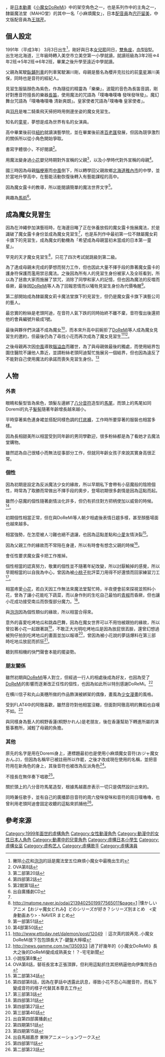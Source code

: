 
{{noteTA
|T=zh-cn:濑川音符; zh-tw:瀨川音符; zh-hk:瀨川音符;
|1=zh-cn:噗鲁鲁噗鲁 发咪发咪发; zh-tw:噗嚕嚕噗嚕 發咪發咪發; zh-hk:普路普普路 法米法米法;
|2=zh-cn:噗鲁鲁噗鲁 清新开朗; zh-tw:噗嚕嚕噗嚕 清新爽朗; zh-hk:普路普普路 溫柔魔力;
|3=zh-cn:噗鲁鲁 皇家护卫; zh-tw:噗嚕嚕 皇家使者; zh-hk:普路普 巴多利路;
|4=zh-cn:宝宝; zh-tw:泡泡; zh-hk:寶寶;
|5=zh-cn:爱子; zh-tw:愛子; zh-hk:愛子;
|6=zh-cn:初贵; zh-tw:羽月; zh-hk:初貴;
}}

{{jp|c='''瀨川音符'''|j=瀬川 おんぷ|hg=せがわ おんぷ|rm=Segawa Onpu|lead=yes}}，是[[日本動畫|日本動畫]]《[[小魔女DoReMi|小魔女DoReMi]]》中的架空角色之一，也是系列作中的主角之一，隸屬魔法堂（MAHO堂）的其中一名「小麻煩魔女」，日本[[配音員|配音員]]為[[宍戸留美|宍戸留美]]，中文版配音員為[[王瑞芹|王瑞芹]]。

== 個人設定 ==
1991年（平成3年） 3月3日出生<ref>撇除[[小花_(小魔女DoReMi)|小花]]和[[春風泡泡|泡泡]]的話是魔法堂五位麻煩小魔女中最晚出生的</ref>，剛好與日本[[女兒節|女兒節]]同日，[[雙魚座|雙魚座]]，[[血型|血型]][[B型|B型]]。
出生地北海道，三年級時轉入美空市立美空第一小學就讀，就讀班級為3年2班⇒4年2班⇒5年2班⇒6年2班，畢業之後升學至遠近中學就讀。

父親為駕駛[[藍色列車|臥鋪列車]]的列車駕駛瀨川剛，母親是藝名為櫻井克拉拉的前[[童星|童星]]瀨川美保，同時也是音符的經紀人。

見習生服裝顏色為紫色，作為隨從的精靈為「樂樂」，波龍的音色為長笛音調，剛好對應音符擅長的樂器[[長笛|長笛]]，使用魔法的咒語為「噗嚕嚕噗嚕 發咪發咪發」。魔幻舞台咒語為「噗嚕嚕噗嚕 清新爽朗」。皇家使者咒語為｢噗嚕嚕 皇家使者｣。

與[[藤原羽月|羽月]]是唯二騎乘飛天掃把時用側邊坐姿的魔女見習生。

知名的[[童星|童星]]，夢想是成為世界有名的女演員。

高中畢業後前往[[紐約|紐約]]就讀演藝學院，並在畢業後前進[[百老匯|百老匯]]發展，但因為競爭激烈的關係所以從小角色開始爭取。

書寫字體很小，不好閱讀<ref name="#1">OVA第8話</ref>。

用魔法變身過[[小花_(小魔女DoReMi)|小花]]嬰兒時期對外宣稱的父親<ref>第二部第20話</ref>，以及小學時代對外宣稱的母親<ref>第四部第2話</ref>。

國三時因為母親[[腦梗塞|腦梗塞]]而[[中風|中風]]倒下，所以轉學回父親故鄉[[北海道|北海道]][[稚內市|稚內市]]的中學，並於當地升學高中，在藝能活動恢復後轉入有藝能課程的高中。

因為魔女露卡的教導，所以能閱讀簡單的魔法世界文字<ref>第2期第1話</ref>。

興趣為[[馬術|馬術]]<ref>出自廣播劇CD</ref>。

== 成為魔女見習生 ==
因為在沖繩參加演藝班時，在海邊目睹了正在休養放假的魔女露卡施展魔法，於是識破了魔女露卡身份並成為魔女見習生<ref name="#1"/>，也是系列作中最初第一位不隸屬魔女莉卡旗下的見習生，成為魔女的動機為「希望成為母親當初未當成的日本第一童星」。

罕見的天才魔女見習生<ref>http://matome.naver.jp/odai/2139402501997756501?&page=1 |懐かしいアニメ【おジャ魔女どれみ】どのシリーズが好き？シリーズ別まとめ　<変身動画あり> - NAVER まとめ</ref>，只花了四次考試就跳級到第二級。

為了達成母親未完成的夢想而努力工作，但也因此大量不擇手段的靠著魔女露卡的護身符保護而濫用禁忌魔法。之後因為所有人的見習生身份被家人及全班看到，所以為了拯救大家而施展了禁咒，消除了同學和家人的記憶，但也因為魔法的反噬而昏厥，最後因[[春風DoReMi|DoReMi]]等人為了回報恩情而以犧牲見習生身份為代價喚醒<ref>第一部第51話</ref>。

第二部開始成為隸屬魔女莉卡魔法堂旗下的見習生，但仍是魔女露卡旗下演藝公司的藝人。

最忠實的粉絲是老頭阿迪，在音符人氣下跌的同時始終不離不棄，音符復出後還把他的會員編號升級成1號。

最後與夥伴們決議不成為魔女<ref>第4部第50話</ref>，而本來升高中前婉拒了[[春風DoReMi|DoReMi]]等人成為魔女見習生的邀約，但最後仍為了尋找小花而再次成為了魔女見習生<ref>http://www.ettoday.net/dalemon/post/12049 ｜這次真的說再見..小魔女DoReMi放下包包頭長大了-鍵盤大檸檬</ref><ref>http://news.gamme.com.tw/1350933 |過了好幾年的《小魔女DoReMi》長大之後的DoReMi變成成熟美女！？-宅宅新聞</ref>。

之後母親再次因[[中風|中風]]導致[[腦溢血|腦溢血]]而離世，為了與母親做最後的獨處，而使用結界包圍住醫院不讓他人靠近，並請粉絲老頭阿迪幫忙施展另一個結界，但也因為違反了不能對自己使用魔法的承諾而喪失見習生身份。<ref>小說版第8集</ref>

== 人物 ==
=== 外表 ===
眼睛和髮型皆為紫色，頭髮左邊綁了[[八分音符|八分音符]]造型的[[馬尾|馬尾]]，而頭上的馬尾如同Doremi的丸子[[髮髻|髮髻]]隨著年齡增長越來越小。

平時穿著紫色連身裙並搭配同樣色調的[[打底褲|打底褲]]，工作時所要穿著的服裝也相當多樣。

因為長相甜美所以相當受到同年齡的男同學歡迎，很多粉絲都是為了看她才去魔法堂購物。

雖然認為自己很矮小而無法從事部分工作，但就同年齡女孩子來說其實身高很正常。

=== 個性 ===
因為初期是設定為反派魔法少女的緣故，所以早期私下會帶有小惡魔般的陰險個性，時常為了取勝而常做出不擇手段的奧步，登場初期很多劇情是因為這點而起。

雖然小惡魔的個性隨著劇情淡化許多，但仍有抓住對方把柄使加以威脅的時候。<ref>OVA第8話，替班長宮本正張頂罪，但利用這點抓住其把柄逼他向伊集院告白</ref>。

初期個性相當正常，但在與DoReMi等人朝夕相處後表情日趨多樣，甚至顏藝場面也越來越多。

相當強勢，在怎麼被人刁難也絕不退讓，也因為這點差點和[[妹尾愛子|小愛]]友情決裂<ref>第二部第34話</ref>。

因為父親工作的緣故而不常陪在身邊，所以有時會有想念父親的時候<ref>第四部第8話，因為在夢話中透露此訊息，導致小花不忍心叫醒音符，而私下變成音符的樣子代替其本尊去工作</ref>。

會任性要求魔女露卡把工作推掉。

個性相當的認真努力，敬業的個性並不隨著年紀改變，所以討厭輸掉的感覺，所以早期相當的以自我為中心，曾因為被[[飛鳥桃子|小桃子]]批評菜刀用得不好還憤而回家練習刀工<ref>第三部第3話</ref>。

相當疼愛[[小花_(小魔女DoReMi)|小花]]，若白天因工作無法來魔法堂幫忙時，半夜便會前來探視並照料小花，曾為了讓小花能吃下蔬菜，而以身作則的生吃自己最怕的[[青椒|青椒]]而昏厥，但也讓小花成功接受南瓜而恢復部分魔力。<ref>第四部第31話</ref>。

與[[春風泡泡|泡泡]]因為個性類似的緣故，所以相當合得來。

意外的喜愛吃烤地瓜和跳森巴舞，因為在魔女世界可以不用怕被跟拍的緣故，所以曾拉著小花一起跟著跳<ref>第四部第27話</ref>，不敢正大光明吃烤地瓜是因為放屁很丟臉，還曾幻想過被狗仔拍到吃烤地瓜的畫面並加以報導<ref>第三部第40話</ref>，曾因為被小花說的夢話爆料在第三部時吃地瓜放屁而抓狂<ref>出自第四部廣播劇</ref>。

聽到照相機的快門聲會本能的擺姿勢。

=== 朋友關係 ===
雖然初期與[[春風DoReMi|DoReMi]]等人對立，但經過一行人的相處後成為好友，也因為受了[[春風DoReMi|DoReMi]]的影響而逐漸改正任性的個性，也因為如此所以特別感謝DoReMi。<ref>第四期第51話</ref>

在横川信子和丸山美穗所做的作品飾演被綁架的偶像，畫風為[[少女漫畫|少女漫畫]]的風格。

受到FLAT4中的阿徹喜歡，雖然音符對他相當沒轍，但面對阿徹高明的舞蹈也自嘆不如。<ref>第四期第15話</ref>

與同樣身為藝人的桐野香蓮(桐野かれん)是老朋友，後在香蓮幫助下轉進所屬的演藝事務所，減輕了母親的負擔。

=== 其他 ===
原先的名字是用在Doremi身上，連標題最初也是使用小麻煩魔女音符(おジャ魔女おんぷ)，但因為名稱早已被註冊所以作罷，之後才改成現在使用的名稱，並把音符用在新角色的身上，其後音符也被改為反派角色<ref>出自馬越嘉彦 東映アニメーションワークス</ref>。

不擅長在無伴奏下唱歌<ref>第四部第11話</ref>。

關於頭上的八分音符馬尾造型，根據馬越嘉彦表示一切只是偶然設計出來的。

同時兼任歌手，並有自己的廣播節目音符的周六發咪發咪和音符的周日噗嚕嚕，也曾利用老頭阿迪會固定收聽的這點來抓捕他<ref>第二部第23話</ref>。

== 參考來源 ==
{{Reflist}}

{{小魔女DoReMi}}

{{DEFAULTSORT:Segawa Onpu}}
[[Category:1999年面世的虛構角色|Category:1999年面世的虛構角色]]
[[Category:女性動漫角色|Category:女性動漫角色]]
[[Category:動漫中的女性日本人角色|Category:動漫中的女性日本人角色]]
[[Category:動畫中的兒童角色|Category:動畫中的兒童角色]]
[[Category:虛構日本小學生|Category:虛構日本小學生]]
[[Category:虛構女巫|Category:虛構女巫]]
[[Category:虚构艺人|Category:虚构艺人]]
[[Category:虛構歌手|Category:虛構歌手]]
[[Category:虛構演員|Category:虛構演員]]
